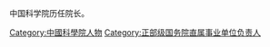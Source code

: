 中国科学院历任院长。

[[Category:中國科學院人物|Category:中國科學院人物]]
[[Category:正部级国务院直属事业单位负责人|Category:正部级国务院直属事业单位负责人]]